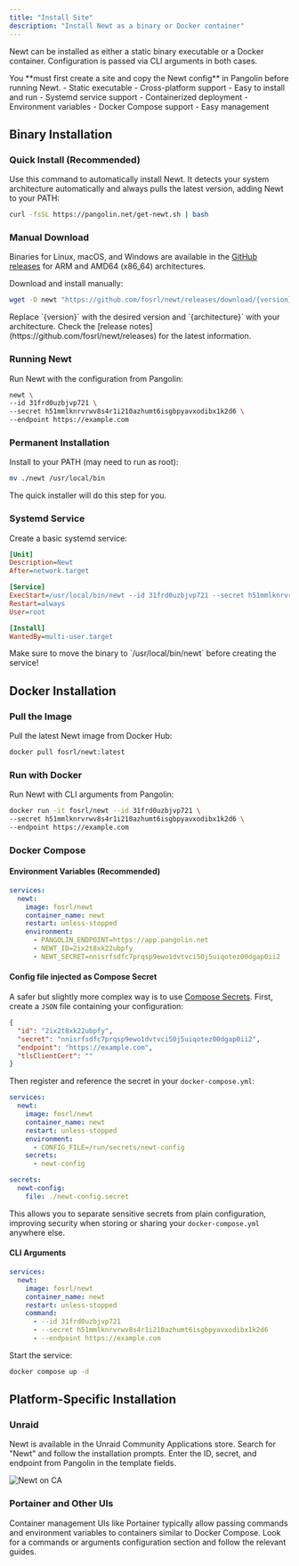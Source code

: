 ```yaml
---
title: "Install Site"
description: "Install Newt as a binary or Docker container"
---
```


Newt can be installed as either a static binary executable or a Docker container. Configuration is passed via CLI arguments in both cases.

<Warning>
You **must first create a site and copy the Newt config** in Pangolin before running Newt.
</Warning>

<CardGroup cols={2}>
<Card title="Binary Installation" icon="download">
  - Static executable
  - Cross-platform support
  - Easy to install and run
  - Systemd service support
</Card>

<Card title="Docker Installation" icon="docker">
  - Containerized deployment
  - Environment variables
  - Docker Compose support
  - Easy management
</Card>
</CardGroup>

## Binary Installation

### Quick Install (Recommended)

Use this command to automatically install Newt. It detects your system architecture automatically and always pulls the latest version, adding Newt to your PATH:

```bash
curl -fsSL https://pangolin.net/get-newt.sh | bash
```

### Manual Download

Binaries for Linux, macOS, and Windows are available in the [GitHub releases](https://github.com/fosrl/newt/releases) for ARM and AMD64 (x86_64) architectures.

Download and install manually:

```bash
wget -O newt "https://github.com/fosrl/newt/releases/download/{version}/newt_{architecture}" && chmod +x ./newt
```

<Note>
Replace `{version}` with the desired version and `{architecture}` with your architecture. Check the [release notes](https://github.com/fosrl/newt/releases) for the latest information.
</Note>

### Running Newt

Run Newt with the configuration from Pangolin:

```bash
newt \
--id 31frd0uzbjvp721 \
--secret h51mmlknrvrwv8s4r1i210azhumt6isgbpyavxodibx1k2d6 \
--endpoint https://example.com
```

### Permanent Installation

Install to your PATH (may need to run as root):

```bash
mv ./newt /usr/local/bin
```

<Note>
The quick installer will do this step for you.
</Note>

### Systemd Service

Create a basic systemd service:

```ini title="/etc/systemd/system/newt.service"
[Unit]
Description=Newt
After=network.target

[Service]
ExecStart=/usr/local/bin/newt --id 31frd0uzbjvp721 --secret h51mmlknrvrwv8s4r1i210azhumt6isgbpyavxodibx1k2d6 --endpoint https://example.com
Restart=always
User=root

[Install]
WantedBy=multi-user.target
```

<Warning>
Make sure to move the binary to `/usr/local/bin/newt` before creating the service!
</Warning>

## Docker Installation

### Pull the Image

Pull the latest Newt image from Docker Hub:

```bash
docker pull fosrl/newt:latest
```

### Run with Docker

Run Newt with CLI arguments from Pangolin:

```bash
docker run -it fosrl/newt --id 31frd0uzbjvp721 \
--secret h51mmlknrvrwv8s4r1i210azhumt6isgbpyavxodibx1k2d6 \
--endpoint https://example.com
```

### Docker Compose

#### Environment Variables (Recommended)

```yaml title="docker-compose.yml"
services:
  newt:
    image: fosrl/newt
    container_name: newt
    restart: unless-stopped
    environment:
      - PANGOLIN_ENDPOINT=https://app.pangolin.net
      - NEWT_ID=2ix2t8xk22ubpfy
      - NEWT_SECRET=nnisrfsdfc7prqsp9ewo1dvtvci50j5uiqotez00dgap0ii2
```

#### Config file injected as Compose Secret

A safer but slightly more complex way is to use [Compose Secrets](https://docs.docker.com/compose/how-tos/use-secrets/). First, create a `JSON` file containing your configuration:

```json title="newt-config.secret"
{
  "id": "2ix2t8xk22ubpfy",
  "secret": "nnisrfsdfc7prqsp9ewo1dvtvci50j5uiqotez00dgap0ii2",
  "endpoint": "https://example.com",
  "tlsClientCert": ""
}
```

Then register and reference the secret in your `docker-compose.yml`:

```yaml title="docker-compose.yml"
services:
  newt:
    image: fosrl/newt
    container_name: newt
    restart: unless-stopped
    environment:
      - CONFIG_FILE=/run/secrets/newt-config
    secrets:
      - newt-config

secrets:
  newt-config:
    file: ./newt-config.secret
```

This allows you to separate sensitive secrets from plain configuration, improving security when storing or sharing your `docker-compose.yml` anywhere else.

#### CLI Arguments

```yaml title="docker-compose.yml"
services:
  newt:
    image: fosrl/newt
    container_name: newt
    restart: unless-stopped
    command:
      - --id 31frd0uzbjvp721
      - --secret h51mmlknrvrwv8s4r1i210azhumt6isgbpyavxodibx1k2d6
      - --endpoint https://example.com
```

Start the service:

```bash
docker compose up -d
```

## Platform-Specific Installation

### Unraid

Newt is available in the Unraid Community Applications store. Search for "Newt" and follow the installation prompts. Enter the ID, secret, and endpoint from Pangolin in the template fields.

<Frame caption="Newt available in Unraid Community Applications store">
<img src="/images/unraid_store.png" alt="Newt on CA" />
</Frame>

### Portainer and Other UIs

Container management UIs like Portainer typically allow passing commands and environment variables to containers similar to Docker Compose. Look for a commands or arguments configuration section and follow the relevant guides.
